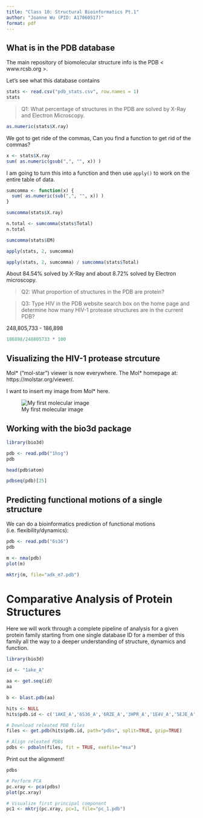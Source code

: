 ```yaml
---
title: "Class 10: Structural Bioinformatics Pt.1"
author: "Joanne Wu (PID: A17060517)"
format: pdf
---
```


## What is in the PDB database

The main repository of biomolecular structure info is the PDB < www.rcsb.org >.

Let's see what this database contains

```r
stats <- read.csv("pdb_stats.csv", row.names = 1)
stats
```

> Q1: What percentage of structures in the PDB are solved by X-Ray and Electron Microscopy.

```r
as.numeric(stats$X.ray)
```

We got to get ride of the commas, Can you find a function to get rid of the commas?

```r
x <- stats$X.ray
sum( as.numeric(gsub(",", "", x)) )
```

I am going to turn this into a function and then use `apply()` to work on the entire table of data.

```r
sumcomma <- function(x) {
  sum( as.numeric(sub(",", "", x)) )
}

sumcomma(stats$X.ray)
```

```r
n.total <- sumcomma(stats$Total)
n.total
```

```r
sumcomma(stats$EM)
```

```r
apply(stats, 2, sumcomma)
```

```r
apply(stats, 2, sumcomma) / sumcomma(stats$Total)
```
About 84.54% solved by X-Ray and about 8.72% solved by Electron microscopy.

> Q2: What proportion of structures in the PDB are protein?

> Q3: Type HIV in the PDB website search box on the home page and determine how many HIV-1 protease structures are in the current PDB?

248,805,733 - 186,898

```r
186898/248805733 * 100
```

## Visualizing the HIV-1 protease strcuture

Mol* ("mol-star") viewer is now everywhere. The Mol* homepage at: https://molstar.org/viewer/.

I want to insert my image from Mol* here. 

![My first molecular image](1HSG.png)

## Working with the bio3d package

```r
library(bio3d)
```

```r
pdb <- read.pdb("1hsg")
pdb
```

```r
head(pdb$atom)
```

```r
pdbseq(pdb)[25]
```


## Predicting functional motions of a single structure 

We can do a bioinformatics prediction of functional motions (i.e. flexibility/dynamics):

```r
pdb <- read.pdb("6s36")
pdb
```

```r
m <- nma(pdb)
plot(m)
```

```r
mktrj(m, file="adk_m7.pdb")
```

# Comparative Analysis of Protein Structures

Here we will work through a complete pipeline of analysis for a given protein family starting from one single database ID for a member of this family all the way to a deeper understanding of structure, dynamics and function. 

```r
library(bio3d)
```

```r
id <- "1ake_A"

aa <- get.seq(id)
aa
```

```r
b <- blast.pdb(aa)
```

```r
hits <- NULL
hits$pdb.id <- c('1AKE_A','6S36_A','6RZE_A','3HPR_A','1E4V_A','5EJE_A','1E4Y_A','3X2S_A','6HAP_A','6HAM_A','4K46_A','3GMT_A','4PZL_A')
```

```r
# Download releated PDB files
files <- get.pdb(hits$pdb.id, path="pdbs", split=TRUE, gzip=TRUE)
```

```r
# Align releated PDBs
pdbs <- pdbaln(files, fit = TRUE, exefile="msa")
```

Print out the alignment!
```r
pdbs
```

```r
# Perform PCA
pc.xray <- pca(pdbs)
plot(pc.xray)
```

```r
# Visualize first principal component
pc1 <- mktrj(pc.xray, pc=1, file="pc_1.pdb")
```





